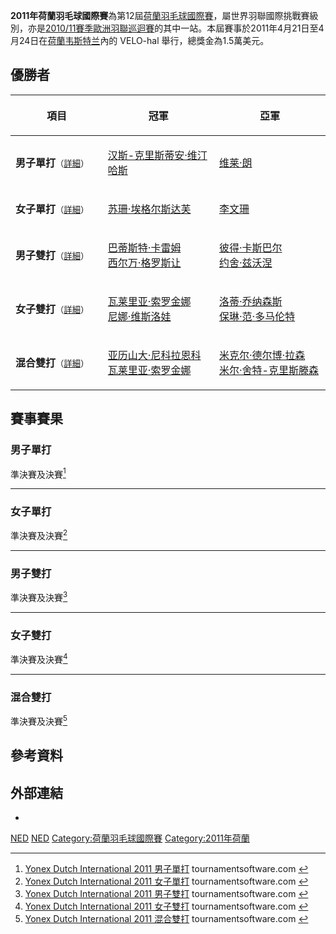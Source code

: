 {{noteTA|G1=Badminton}}
{{infobox badminton event
|name           = 2011年荷蘭羽毛球國際賽
|image          = 
|size           = 
|caption        =
|dates          = 2011年4月21日－4月24日
|number_edition = 第12屆
|level          = 4A
|prize_money    = 1.5萬美元
|location       = {{NED}}[[韦斯特兰_(荷兰)|韦斯特兰]]
|venue          = VELO-hal
|previous       = 2010年荷蘭羽毛球國際賽 
|next           = 2012年荷蘭羽毛球國際賽
}}
'''2011年荷蘭羽毛球國際賽'''為第12屆[[荷蘭羽毛球國際賽|荷蘭羽毛球國際賽]]，屬世界羽聯國際挑戰賽級別，亦是[[2010/11賽季歐洲羽聯巡迴賽|2010/11賽季歐洲羽聯巡迴賽]]的其中一站。本屆賽事於2011年4月21日至4月24日在[[荷蘭|荷蘭]][[韦斯特兰_(荷兰)|韦斯特兰]]內的 VELO-hal 舉行，總獎金為1.5萬美元。

== 優勝者 ==
{| class=wikitable style="font-size:small"
!width="200"|項目
!width="250"|冠軍
!width="250"|亞軍
|-
|'''男子單打'''<small>（[[#男子單打|詳細]]）</small>
|{{flagicon|DEN}} [[汉斯-克里斯蒂安·维汀哈斯|汉斯-克里斯蒂安·维汀哈斯]]
|{{flagicon|FIN}} [[维莱·朗|维莱·朗]]
|-
|'''女子單打'''<small>（[[#女子單打|詳細]]）</small>
|{{flagicon|SCO}} [[苏珊·埃格尔斯达芙|苏珊·埃格尔斯达芙]]
|{{flagicon|CAN}} [[李文珊_(羽毛球運動員)|李文珊]]
|-
|'''男子雙打'''<small>（[[#男子雙打|詳細]]）</small>
|{{flagicon|FRA}} [[巴蒂斯特·卡雷姆|巴蒂斯特·卡雷姆]]<br/>{{flagicon|FRA}} [[西尔万·格罗斯让|西尔万·格罗斯让]]
|{{flagicon|GER}} [[彼得·卡斯巴尔|彼得·卡斯巴尔]]<br/>{{flagicon|GER}} [[约舍·兹沃涅|约舍·兹沃涅]]
|-
|'''女子雙打'''<small>（[[#女子雙打|詳細]]）</small>
|{{flagicon|RUS}} [[瓦莱里亚·索罗金娜|瓦莱里亚·索罗金娜]]<br/>{{flagicon|RUS}} [[尼娜·维斯洛娃|尼娜·维斯洛娃]]
|{{flagicon|NED}} [[洛蒂·乔纳森斯|洛蒂·乔纳森斯]]<br/>{{flagicon|NED}} [[保琳·范·多马伦特|保琳·范·多马伦特]]
|-
|'''混合雙打'''<small>（[[#混合雙打|詳細]]）</small>
|{{flagicon|RUS}} [[亚历山大·尼科拉恩科|亚历山大·尼科拉恩科]]<br/>{{flagicon|RUS}} [[瓦莱里亚·索罗金娜|瓦莱里亚·索罗金娜]]
|{{flagicon|DEN}} [[米克尔·德尔博·拉森|米克尔·德尔博·拉森]]<br/>{{flagicon|DEN}} [[米尔·舍特-克里斯滕森|米尔·舍特-克里斯滕森]]
|}

== 賽事賽果 ==
=== 男子單打 ===
;準決賽及決賽<ref name="MS">[http://www.tournamentsoftware.com/sport/draw.aspx?id=A52B8DE1-5FAD-4704-A69F-296C2ECFC3CD&draw=2 Yonex Dutch International 2011 男子單打] {{Wayback|url=http://www.tournamentsoftware.com/sport/draw.aspx?id=A52B8DE1-5FAD-4704-A69F-296C2ECFC3CD&draw=2 |date=20170720220723 }} tournamentsoftware.com {{en}}</ref>
{{4TeamBracket-Tennis3-v2
| team-width=200
| RD1-seed1=5
| RD1-team1='''{{flagicon|FIN}} [[维莱·朗|维莱·朗]]
| RD1-score1-1='''21
| RD1-score1-2='''21
| RD1-score1-3=
| RD1-seed2=
| RD1-team2={{flagicon|GER}} [[迪特尔·杜马克|迪特尔·杜马克]]
| RD1-score2-1=18
| RD1-score2-2=16
| RD1-score2-3=

| RD1-seed3=3
| RD1-team3={{flagicon|NED}} [[方發財|方發財]]
| RD1-score3-1=12
| RD1-score3-2=17
| RD1-score3-3=
| RD1-seed4=2
| RD1-team4='''{{nowrap|{{flagicon|DEN}} [[汉斯-克里斯蒂安·维汀哈斯|汉斯-克里斯蒂安·维汀哈斯]]}}
| RD1-score4-1='''21
| RD1-score4-2='''21
| RD1-score4-3=

| RD2-seed1=5
| RD2-team1={{flagicon|FIN}} [[维莱·朗|维莱·朗]]
| RD2-score1-1='''21
| RD2-score1-2=15
| RD2-score1-3=4
| RD2-seed2=2
| RD2-team2='''{{nowrap|{{flagicon|DEN}} [[汉斯-克里斯蒂安·维汀哈斯|汉斯-克里斯蒂安·维汀哈斯]]}}
| RD2-score2-1=18
| RD2-score2-2='''21
| RD2-score2-3='''21
}}
----

=== 女子單打 ===
;準決賽及決賽<ref name="WS">[http://www.tournamentsoftware.com/sport/draw.aspx?id=A52B8DE1-5FAD-4704-A69F-296C2ECFC3CD&draw=4 Yonex Dutch International 2011 女子單打] {{Wayback|url=http://www.tournamentsoftware.com/sport/draw.aspx?id=A52B8DE1-5FAD-4704-A69F-296C2ECFC3CD&draw=4 |date=20170720085228 }} tournamentsoftware.com {{en}}</ref>
{{4TeamBracket-Tennis3-v2
| team-width=200
| RD1-seed1=
| RD1-team1={{flagicon|NED}} [[帕蒂·斯托曾巴赫|帕蒂·斯托曾巴赫]]
| RD1-score1-1=14
| RD1-score1-2=7
| RD1-score1-3=
| RD1-seed2=3
| RD1-team2='''{{flagicon|SCO}} [[苏珊·埃格尔斯达芙|苏珊·埃格尔斯达芙]]
| RD1-score2-1='''21
| RD1-score2-2='''21
| RD1-score2-3=

| RD1-seed3=4
| RD1-team3={{nowrap|{{flagicon|RUS}} [[安娜斯塔西亚·普洛科朋科|安娜斯塔西亚·普洛科朋科]] (棄權)}}
| RD1-score3-1=
| RD1-score3-2=
| RD1-score3-3=
| RD1-seed4=5
| RD1-team4='''{{flagicon|CAN}} [[李文珊_(羽毛球運動員)|李文珊]]
| RD1-score4-1=
| RD1-score4-2=
| RD1-score4-3=

| RD2-seed1=3
| RD2-team1='''{{flagicon|SCO}} [[苏珊·埃格尔斯达芙|苏珊·埃格尔斯达芙]]
| RD2-score1-1='''21
| RD2-score1-2=13
| RD2-score1-3='''21
| RD2-seed2=5
| RD2-team2={{flagicon|CAN}} [[李文珊_(羽毛球運動員)|李文珊]]
| RD2-score2-1=18
| RD2-score2-2='''21
| RD2-score2-3=15
}}
----

=== 男子雙打 ===
;準決賽及決賽<ref name="MD">[http://www.tournamentsoftware.com/sport/draw.aspx?id=A52B8DE1-5FAD-4704-A69F-296C2ECFC3CD&draw=6 Yonex Dutch International 2011 男子雙打] {{Wayback|url=http://www.tournamentsoftware.com/sport/draw.aspx?id=A52B8DE1-5FAD-4704-A69F-296C2ECFC3CD&draw=6 |date=20170721150046 }} tournamentsoftware.com {{en}}</ref>
{{4TeamBracket-Tennis3-v2
| team-width=200
| RD1-seed1=1
| RD1-team1={{flagicon|NED}} [[鲁德·博世|鲁德·博世]]<br/> {{flagicon|NED}} [[科恩·雷德|科恩·雷德]]
| RD1-score1-1=13
| RD1-score1-2='''23
| RD1-score1-3=18
| RD1-seed2=3
| RD1-team2='''{{flagicon|FRA}} [[巴蒂斯特·卡雷姆|巴蒂斯特·卡雷姆]]<br/> {{flagicon|FRA}} [[西尔万·格罗斯让|西尔万·格罗斯让]]
| RD1-score2-1='''21
| RD1-score2-2=21
| RD1-score2-3='''21

| RD1-seed3=
| RD1-team3={{flagicon|DEN}} [[Morten_Bodskov|Morten Bodskov]]<br/> {{flagicon|DEN}} [[Jakob_Staael|Jakob Staael]]
| RD1-score3-1=14
| RD1-score3-2='''24
| RD1-score3-3=14
| RD1-seed4=
| RD1-team4='''{{flagicon|GER}} [[彼得·卡斯巴尔|彼得·卡斯巴尔]]<br/> {{flagicon|GER}} [[约舍·兹沃涅|约舍·兹沃涅]]
| RD1-score4-1='''21
| RD1-score4-2=22
| RD1-score4-3='''21

| RD2-seed1=3
| RD2-team1='''{{flagicon|FRA}} [[巴蒂斯特·卡雷姆|巴蒂斯特·卡雷姆]]<br/> {{flagicon|FRA}} [[西尔万·格罗斯让|西尔万·格罗斯让]]
| RD2-score1-1='''21
| RD2-score1-2=19
| RD2-score1-3='''21
| RD2-seed2=
| RD2-team2={{flagicon|GER}} [[彼得·卡斯巴尔|彼得·卡斯巴尔]]<br/> {{flagicon|GER}} [[约舍·兹沃涅|约舍·兹沃涅]]
| RD2-score2-1=11
| RD2-score2-2='''21
| RD2-score2-3=17
}}
----

=== 女子雙打 ===
;準決賽及決賽<ref name="WD">[http://www.tournamentsoftware.com/sport/draw.aspx?id=A52B8DE1-5FAD-4704-A69F-296C2ECFC3CD&draw=7 Yonex Dutch International 2011 女子雙打] {{Wayback|url=http://www.tournamentsoftware.com/sport/draw.aspx?id=A52B8DE1-5FAD-4704-A69F-296C2ECFC3CD&draw=7 |date=20170720024807 }} tournamentsoftware.com {{en}}</ref>
{{4TeamBracket-Tennis3-v2
| team-width=200
| RD1-seed1=1
| RD1-team1='''{{flagicon|RUS}} [[瓦莱里亚·索罗金娜|瓦莱里亚·索罗金娜]]<br/> {{flagicon|RUS}} [[尼娜·维斯洛娃|尼娜·维斯洛娃]]
| RD1-score1-1=19
| RD1-score1-2='''21
| RD1-score1-3='''21
| RD1-seed2=
| RD1-team2={{flagicon|NED}} [[萨曼塔·巴宁|萨曼塔·巴宁]]<br/> {{flagicon|NED}} [[伊里斯·塔博林|伊里斯·塔博林]]
| RD1-score2-1='''21
| RD1-score2-2=13
| RD1-score2-3=15

| RD1-seed3=4
| RD1-team3={{flagicon|SWE}} [[伊美利·兰纳森|伊美利·兰纳森]]<br/> {{flagicon|SWE}} [[埃玛·文贝里|埃玛·文贝里]]
| RD1-score3-1=10
| RD1-score3-2=10
| RD1-score3-3=
| RD1-seed4=2
| RD1-team4='''{{flagicon|NED}} [[洛蒂·乔纳森斯|洛蒂·乔纳森斯]]<br/> {{flagicon|NED}} [[保琳·范·多马伦特|保琳·范·多马伦特]]
| RD1-score4-1='''21
| RD1-score4-2='''21
| RD1-score4-3=

| RD2-seed1=1
| RD2-team1='''{{flagicon|RUS}} [[瓦莱里亚·索罗金娜|瓦莱里亚·索罗金娜]]<br/> {{flagicon|RUS}} [[尼娜·维斯洛娃|尼娜·维斯洛娃]]
| RD2-score1-1='''24
| RD2-score1-2='''21
| RD2-score1-3=
| RD2-seed2=2
| RD2-team2={{flagicon|NED}} [[洛蒂·乔纳森斯|洛蒂·乔纳森斯]]<br/> {{flagicon|NED}} [[保琳·范·多马伦特|保琳·范·多马伦特]]
| RD2-score2-1=22
| RD2-score2-2=12
| RD2-score2-3=
}}
----

=== 混合雙打 ===
;準決賽及決賽<ref name="XD">[http://www.tournamentsoftware.com/sport/draw.aspx?id=A52B8DE1-5FAD-4704-A69F-296C2ECFC3CD&draw=9 Yonex Dutch International 2011 混合雙打] {{Wayback|url=http://www.tournamentsoftware.com/sport/draw.aspx?id=A52B8DE1-5FAD-4704-A69F-296C2ECFC3CD&draw=9 |date=20170720091840 }} tournamentsoftware.com {{en}}</ref>
{{4TeamBracket-Tennis3-v2
| team-width=200
| RD1-seed1=1
| RD1-team1='''{{flagicon|RUS}} [[亚历山大·尼科拉恩科|亚历山大·尼科拉恩科]]<br/> {{flagicon|RUS}} [[瓦莱里亚·索罗金娜|瓦莱里亚·索罗金娜]]
| RD1-score1-1='''21
| RD1-score1-2='''21
| RD1-score1-3=
| RD1-seed2=3
| RD1-team2={{flagicon|DEN}} [[马德斯·皮勒尔·科尔丁|马德斯·皮勒尔·科尔丁]]<br/> {{flagicon|DEN}} [[茱莉·霍曼|茱莉·霍曼]]
| RD1-score2-1=16
| RD1-score2-2=16
| RD1-score2-3=

| RD1-seed3=
| RD1-team3={{flagicon|DEN}} [[安德斯·斯考劳普·拉斯姆森|安德斯·斯考劳普·拉斯姆森]]<br/> {{flagicon|DEN}} [[安妮·斯基尔贝克|安妮·斯基尔贝克]]
| RD1-score3-1=13
| RD1-score3-2='''21
| RD1-score3-3=17
| RD1-seed4=2
| RD1-team4='''{{flagicon|DEN}} [[米克尔·德尔博·拉森|米克尔·德尔博·拉森]]<br/> {{flagicon|DEN}} [[米尔·舍特-克里斯滕森|米尔·舍特-克里斯滕森]]
| RD1-score4-1='''21
| RD1-score4-2=13
| RD1-score4-3='''21

| RD2-seed1=1
| RD2-team1='''{{flagicon|RUS}} [[亚历山大·尼科拉恩科|亚历山大·尼科拉恩科]]<br/> {{flagicon|RUS}} [[瓦莱里亚·索罗金娜|瓦莱里亚·索罗金娜]]
| RD2-score1-1=13
| RD2-score1-2=''12
| RD2-score1-3=
| RD2-seed2=2
| RD2-team2={{nowrap|{{flagicon|DEN}} [[米克尔·德尔博·拉森|米克尔·德尔博·拉森]]<br/> {{flagicon|DEN}} [[米尔·舍特-克里斯滕森|米尔·舍特-克里斯滕森]] (中途退出)}}
| RD2-score2-1='''21
| RD2-score2-2=''11
| RD2-score2-3=
}}

== 參考資料 ==
{{Reflist}}

==外部連結==
*{{official|http://www.dutch-international.nl/}}{{nl}}

[[Category:2011年世界羽聯國際挑戰賽|NED]]
[[Category:2010/11賽季歐洲羽聯巡迴賽|NED]]
[[Category:荷蘭羽毛球國際賽|Category:荷蘭羽毛球國際賽]]
[[Category:2011年荷蘭|Category:2011年荷蘭]]